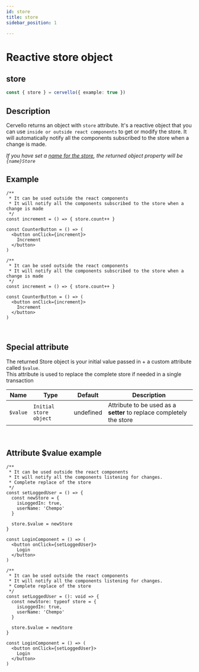 ```yaml
---
id: store
title: store
sidebar_position: 1

---
```


# Reactive store object
## store
```ts
const { store } = cervello({ example: true })
```

## Description
Cervello returns an object with `store` attribute.
It's a reactive object that you can use `inside or outside react components` to get or modify the store.
It will automatically notify all the components subscribed to the store when a change is made.

_If you have set a [name for the store](/docs/introduction/usage#example-with-options), the returned object property will be `{name}Store`_

## Example
<Tabs groupId="code-language">
  <TabItem value="jsx" label="JavaScript">


    /**
     * It can be used outside the react components
     * It will notify all the components subscribed to the store when a change is made
     */
    const increment = () => { store.count++ }

    const CounterButton = () => (
      <button onClick={increment}>
        Increment
      </button>
    )

  </TabItem>
  <TabItem value="tsx" label="TypeScript">


    /**
     * It can be used outside the react components
     * It will notify all the components subscribed to the store when a change is made
     */
    const increment = () => { store.count++ }

    const CounterButton = () => (
      <button onClick={increment}>
        Increment
      </button>
    )

  </TabItem>
</Tabs>


<br/>



## Special attribute
The returned Store object is your initial value passed in + a custom attribute called `$value`. <br/>
This attribute is used to replace the complete store if needed in a single transaction

| Name              | Type                      |Default                                |Description        |
|---                |---                        |---                                    |---	              |
| `$value`          | `Initial store object`    | undefined                             |  Attribute to be used as a **setter** to replace completely the store |

<br/>

## Attribute $value example
<Tabs groupId="code-language">
  <TabItem value="jsx" label="JavaScript">


    /**
     * It can be used outside the react components
     * It will notify all the components listening for changes.
     * Complete replace of the store
     */
    const setLoggedUser = () => {
      const newStore = {
        isLoggedIn: true,
        userName: 'Chempo'
      }

      store.$value = newStore
    }

    const LoginComponent = () => (
      <button onClick={setLoggedUser}>
        Login
      </button>
    )

  </TabItem>
  <TabItem value="tsx" label="TypeScript">


    /**
     * It can be used outside the react components
     * It will notify all the components listening for changes.
     * Complete replace of the store
     */
    const setLoggedUser = (): void => {
      const newStore: typeof store = {
        isLoggedIn: true,
        userName: 'Chempo'
      }

      store.$value = newStore
    }

    const LoginComponent = () => (
      <button onClick={setLoggedUser}>
        Login
      </button>
    )

  </TabItem>
</Tabs>

